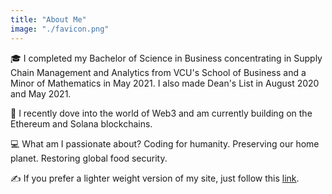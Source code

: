 ```yaml
---
title: "About Me"
image: "./favicon.png"
---
```



🎓 I completed my Bachelor of Science in <Underlining>Business concentrating in Supply Chain Management and Analytics</Underlining> from VCU's School of Business and a <Underlining>Minor of Mathematics</Underlining> in May 2021. I also made Dean's List in August 2020 and May 2021.

👾 I recently dove into the world of Web3 and am currently building on the Ethereum and Solana blockchains.

💻 <Underlining>What am I passionate about?</Underlining> Coding for humanity. Preserving our home planet. Restoring global food security.

✍️ If you prefer a lighter weight version of my site, just follow this [link](https://jcstein.notion.site).
